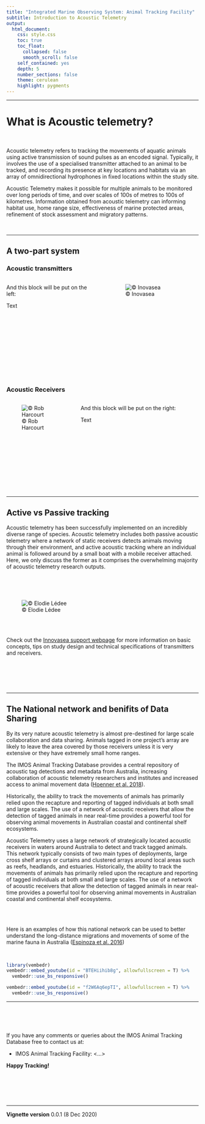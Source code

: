 ```yaml
---
title: "Integrated Marine Observing System: Animal Tracking Facility"
subtitle: Introduction to Acoustic Telemetry
output:
  html_document:
    css: style.css
    toc: true
    toc_float: 
      collapsed: false
      smooth_scroll: false
    self_contained: yes
    depth: 5
    number_sections: false
    theme: cerulean
    highlight: pygments
---
```


--------------------------------------

# What is Acoustic telemetry?



<br>

Acoustic telemetry refers to tracking the movements of aquatic animals using active transmission of sound pulses as an encoded signal. Typically, it involves the use of a specialised transmitter attached to an animal to be tracked, and recording its presence at key locations and habitats via an array of omnidirectional hydrophones in fixed locations within the study site.

Acoustic Telemetry makes it possible for multiple animals to be monitored over long periods of time, and over scales of 100s of metres to 100s of kilometres. Information obtained from acoustic telemetry can informing habitat use, home range size, effectiveness of marine protected areas, refinement of stock assessment and migratory patterns. 



<br>


---------------------------------------

## A two-part system {.tabset .tabset-fade .tabset-pills}

### Acoustic transmitters

:::: {style="display: grid; grid-template-columns: 1fr 1fr; grid-column-gap: 40px;"}

::: {}
And this block will be put on the left:

Text

<br><br><br><br>

:::

::: {}

![© Inovasea](Images/Transmitter 1.png)

:::

::::

<br><br><br><br>

### Acoustic Receivers

:::: {style="display: grid; grid-template-columns: 1fr 2fr; grid-column-gap: 40px;"}

::: {}
![© Rob Harcourt](Images/Receiver 1.png)
:::

::: {}
And this block will be put on the right:

Text

<br><br><br><br>

:::

::::

<br><br><br><br>

---------------------------------------

## Active vs Passive tracking

Acoustic telemetry has been successfully implemented on an incredibly diverse range of species. Acoustic telemetry includes both passive acoustic telemetry where a network of static receivers detects animals moving through their environment, and active acoustic tracking where an individual animal is followed around by a small boat with a mobile receiver attached. Here, we only discuss the former as it comprises the overwhelming majority of acoustic telemetry research outputs. 

<br><br><br>

![© Elodie Lédee](Images/Acoustic_Design.png)



<br><br>

Check out the [Innovasea support webpage](https://support.vemco.com/s/topic/0TO2M000001I4G2WAK/acoustic-telemetry-101?tabset-c9027=2) for more information on basic concepts, tips on study design and technical specifications of transmitters and receivers. 

<br><br><br><br>

---------------------------------------

## The National network and benifits of Data Sharing


By its very nature acoustic telemetry is almost pre-destined for large scale collaboration and data sharing. Animals tagged in one project’s array are likely to leave the area covered by those receivers unless it is very extensive or they have extremely small home ranges.

The IMOS Animal Tracking Database provides a central repository of acoustic tag detections and metadata from Australia, increasing collaboration of acoustic telemetry researchers and institutes and increased access to animal movement data ([Hoenner et al. 2018](https://www.nature.com/articles/sdata2017206)). 

Historically, the ability to track the movements of animals has primarily relied upon the recapture and reporting of tagged individuals at both small and large scales. The use of a network of acoustic receivers that allow the detection of tagged animals in near real-time provides a powerful tool for observing animal movements in Australian coastal and continental shelf ecosystems.

Acoustic Telemetry uses a large network of strategically located acoustic receivers in waters around Australia to detect and track tagged animals. This network typically consists of two main types of deployments, large cross shelf arrays or curtains and clustered arrays around local areas such as reefs, headlands, and estuaries. Historically, the ability to track the movements of animals has primarily relied upon the recapture and reporting of tagged individuals at both small and large scales. The use of a network of acoustic receivers that allow the detection of tagged animals in near real-time provides a powerful tool for observing animal movements in Australian coastal and continental shelf ecosystems.


<br><br>

Here is an examples of how this national network can be used to better understand the long-distance migrations and movements of some of the marine fauna in Australia ([Espinoza et al. 2016](https://journals.plos.org/plosone/article?id=10.1371/journal.pone.0147608))

<br>

```r
library(vembedr)
vembedr::embed_youtube(id = "BTEHiihib8g", allowfullscreen = T) %>%
  vembedr::use_bs_responsive()

vembedr::embed_youtube(id = "f2W6Aq6epTI", allowfullscreen = T) %>%
  vembedr::use_bs_responsive()

```

--------------------------------------


<br><br><br>


If you have any comments or queries about the IMOS Animal Tracking Database free to contact us at:

* IMOS Animal Tracking Facility: <...>

**Happy Tracking!**

<br><br><br><br>

---------------------------------------

**Vignette version**
0.0.1 (8 Dec 2020)
